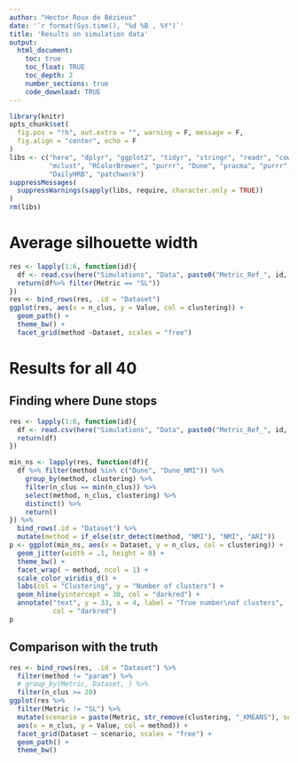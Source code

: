 ```yaml
---
author: "Hector Roux de Bézieux"
date: '`r format(Sys.time(), "%d %B , %Y")`'
title: 'Results on simulation data'
output:
  html_document:
    toc: true
    toc_float: TRUE
    toc_depth: 2
    number_sections: true
    code_download: TRUE
---
```


```r
library(knitr)
opts_chunk$set(
  fig.pos = "!h", out.extra = "", warning = F, message = F,
  fig.align = "center", echo = F
)
libs <- c("here", "dplyr", "ggplot2", "tidyr", "stringr", "readr", "cowplot",
          "mclust", "RColorBrewer", "purrr", "Dune", "pracma", "purrr",
          "DailyHRB", "patchwork")
suppressMessages(
  suppressWarnings(sapply(libs, require, character.only = TRUE))
)
rm(libs)
```

# Average silhouette width

```r
res <- lapply(1:6, function(id){
  df <- read.csv(here("Simulations", "Data", paste0("Metric_Ref_", id, ".csv")))
  return(df%>% filter(Metric == "SL"))
})
res <- bind_rows(res, .id = "Dataset")
ggplot(res, aes(x = n_clus, y = Value, col = clustering)) +
  geom_path() +
  theme_bw() +
  facet_grid(method ~Dataset, scales = "free")
```

# Results for all 40
## Finding where Dune stops

```r
res <- lapply(1:6, function(id){
  df <- read.csv(here("Simulations", "Data", paste0("Metric_Ref_", id, ".csv")))
  return(df)
})

min_ns <- lapply(res, function(df){
  df %>% filter(method %in% c("Dune", "Dune_NMI")) %>%
    group_by(method, clustering) %>%
    filter(n_clus == min(n_clus)) %>%
    select(method, n_clus, clustering) %>%
    distinct() %>%
    return()
}) %>% 
  bind_rows(.id = "Dataset") %>%
  mutate(method = if_else(str_detect(method, "NMI"), "NMI", "ARI"))
p <- ggplot(min_ns, aes(x = Dataset, y = n_clus, col = clustering)) +
  geom_jitter(width = .1, height = 0) +
  theme_bw() +
  facet_wrap( ~ method, ncol = 1) +
  scale_color_viridis_d() +
  labs(col = "Clustering", y = "Number of clusters") +
  geom_hline(yintercept = 30, col = "darkred") +
  annotate("text", y = 33, x = 4, label = "True number\nof clusters",
           col = "darkred")
p
```

## Comparison with the truth

```r
res <- bind_rows(res, .id = "Dataset") %>%
  filter(method != "param") %>%
  # group_by(Metric, Dataset, ) %>%
  filter(n_clus >= 20)
ggplot(res %>%
  filter(Metric != "SL") %>%
  mutate(scenario = paste(Metric, str_remove(clustering, "_KMEANS"), sep = "_")),
  aes(x = n_clus, y = Value, col = method)) +
  facet_grid(Dataset ~ scenario, scales = "free") +
  geom_path() +
  theme_bw()
  
```
